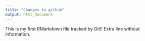 ```yaml
---
title: "Changes to github"
output: html_document
---
```


This is my first RMarkdown file tracked by Git!!
Extra line without information.
